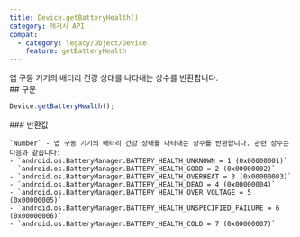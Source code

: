 ```yaml
---
title: Device.getBatteryHealth()
category: 레거시 API
compat:
  - category: legacy/Object/Device
    feature: getBatteryHealth
---
```


<Section>
  앱 구동 기기의 배터리 건강 상태를 나타내는 상수를 반환합니다.
</Section>
<Section>
  ## 구문

  ~~~js
  Device.getBatteryHealth();
  ~~~

  <Section>
    ### 반환값

    `Number` - 앱 구동 기기의 배터리 건강 상태를 나타내는 상수를 반환합니다. 관련 상수는 다음과 같습니다:
    - `android.os.BatteryManager.BATTERY_HEALTH_UNKNOWN = 1 (0x00000001)`
    - `android.os.BatteryManager.BATTERY_HEALTH_GOOD = 2 (0x00000002)`
    - `android.os.BatteryManager.BATTERY_HEALTH_OVERHEAT = 3 (0x00000003)`
    - `android.os.BatteryManager.BATTERY_HEALTH_DEAD = 4 (0x00000004)`
    - `android.os.BatteryManager.BATTERY_HEALTH_OVER_VOLTAGE = 5 (0x00000005)`
    - `android.os.BatteryManager.BATTERY_HEALTH_UNSPECIFIED_FAILURE = 6 (0x00000006)`
    - `android.os.BatteryManager.BATTERY_HEALTH_COLD = 7 (0x00000007)`
  </Section>
</Section>
